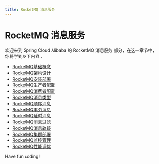 ```yaml
---
title: RocketMQ 消息服务
---
```


# RocketMQ 消息服务

欢迎来到 Spring Cloud Alibaba 的 RocketMQ 消息服务 部分，在这一章节中，你将学到以下内容：

- [RocketMQ基础概念](./0-rocketmq-basic-concepts.mdx)
- [RocketMQ架构设计](./1-rocketmq-architecture-design.mdx)
- [RocketMQ安装部署](./2-rocketmq-installation-and-deployment.mdx)
- [RocketMQ生产者配置](./3-rocketmq-producer-configuration.mdx)
- [RocketMQ消费者配置](./4-rocketmq-consumer-configuration.mdx)
- [RocketMQ消息类型](./5-rocketmq-message-type.mdx)
- [RocketMQ顺序消息](./6-rocketmq-sequential-message.mdx)
- [RocketMQ事务消息](./7-rocketmq-transaction-message.mdx)
- [RocketMQ延时消息](./8-rocketmq-delayed-message.mdx)
- [RocketMQ消息过滤](./9-rocketmq-message-filtering.mdx)
- [RocketMQ消息轨迹](./10-rocketmq-message-track.mdx)
- [RocketMQ集群部署](./11-rocketmq-cluster-deployment.mdx)
- [RocketMQ监控管理](./12-rocketmq-monitoring-management.mdx)
- [RocketMQ性能调优](./13-rocketmq-performance-tuning.mdx)

Have fun coding!